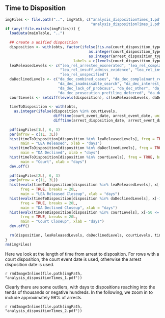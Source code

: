 ## Time to Disposition

```r
imgFiles <- file.path("..", imgPath, c("analysis_dispositionTimes_1.pdf",
                                       "analysis_dispositionTimes_2.pdf"))
if (any(!file.exists(imgFiles))) {
  loadData(mainTable, "..")
  
  ## create a unified disposition
  disposition <- with(obts, factor(ifelse(!is.na(court_disposition_type),
                                      as.integer(court_disposition_type),
                                      as.integer(arrest_disposition_type) + nlevels(court_disposition_type)),
                               labels = c(levels(court_disposition_type), levels(arrest_disposition_type))))
  leaReleasedLevels <- c("lea_rel_arrestee_exonerated", "lea_rel_complaintant_refuses", "lea_rel_further_investigation",
                         "lea_rel_insuff_admiss_evidence", "lea_rel_insuff_ascert_evidence", "lea_rel_other",
                         "lea_rel_unspecified")
  daDeclinedLevels <- c("da_dec_combined_cases", "da_dec_complainant_refuses", "da_dec_deferred_recovation_of_parole",
                        "da_dec_inadmissable_search", "da_dec_interest_of_justice", "da_dec_lack_of_corpus",
                        "da_dec_lack_of_probcaus", "da_dec_other", "da_dec_probation_revoked_1203_2pc",
                        "da_dec_prosecution_prefiling_deferred", "da_dec_witness_unavailable")
  courtLevels <- setdiff(levels(disposition), c(leaReleasedLevels, daDeclinedLevels))
  
  timeToDisposition <- with(obts,
    as.integer(ifelse(disposition %in% courtLevels,
                      difftime(court_event_date, arrest_event_date, units = "days"),
                      difftime(arrest_disposition_date, arrest_event_date, units = "days"))))
  
  pdf(imgFiles[1L], 6, 3)
  par(mfrow = c(1L, 3L))
  hist(timeToDisposition[disposition %in% leaReleasedLevels], freq = TRUE, breaks = 20L,
       main = "LEA Released", xlab = "days")
  hist(timeToDisposition[disposition %in% daDeclinedLevels], freq = TRUE, breaks = 20L,
       main = "DA Declined", xlab = "days")
  hist(timeToDisposition[disposition %in% courtLevels], freq = TRUE, breaks = 20L,
       main = "Court", xlab = "days")
  dev.off()
  
  pdf(imgFiles[2L], 6, 3)
  par(mfrow = c(1L, 3L))
  hist(evalx(timeToDisposition[disposition %in% leaReleasedLevels], x[-5 <= x & x <= 40]),
       freq = TRUE, breaks = 20L,
       main = "LEA Released Closeup", xlab = "days")
  hist(evalx(timeToDisposition[disposition %in% daDeclinedLevels], x[-10 <= x & x <= 220]),
       freq = TRUE, breaks = 20L,
       main = "DA Declined Closeup", xlab = "days")
  hist(evalx(timeToDisposition[disposition %in% courtLevels], x[-50 <= x & x <= 1200]),
       freq = TRUE, breaks = 20L,
       main = "Court Closeup", xlab = "days")
  dev.off()
  
  rm(disposition, leaReleasedLevels, daDeclinedLevels, courtLevels, timeToDisposition)
}
rm(imgFiles)
```

Here we look at the length of time from arrest to disposition. For rows with a court disposition, the court event date is used, otherwise the arrest disposition date is used.

`r rmdImageInline(file.path(imgPath, "analysis_dispositionTimes_1.pdf"))`

Clearly there are some outliers, with days to dispositions reaching into the tends of thousands or negative hundreds. In the following, we zoom in to include approximately 98% of arrests.

`r rmdImageInline(file.path(imgPath, "analysis_dispositionTimes_2.pdf"))`